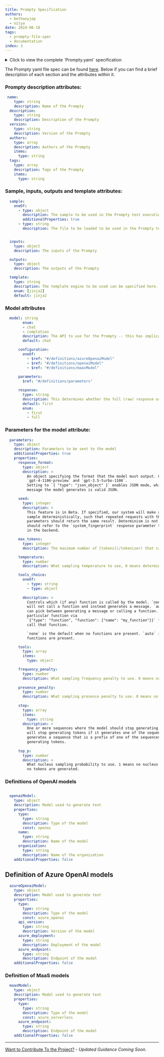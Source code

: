 ```yaml
---
title: Prompty Specification
authors:
  - bethanyjep
  - nitya
date: 2024-06-10
tags:
  - prompty-file-spec
  - documentation
index: 3
---
```


<details>
<summary> Click to view the complete `Prompty.yaml` specification </summary>

```yaml
# This schema represents the specification file for the prompty
# _frontmatter_, not the content section.

$schema: http://json-schema.org/draft-07/schema#  
$id: http://azureml/sdk-2-0/Prompty.yaml  
title: Prompty front matter schema specification  
description: A specification that describes how to provision a new prompty using definition frontmatter.

type: object 
properties:
  $schema:
    type: string
  # metadata section
  model:
    type: object
    additionalProperties: false
    properties:
      api:
        type: string
        enum: 
        - chat
        - completion
        description: The API to use for the prompty -- this has implications on how the template is processed and how the model is called.
        default: chat

      configuration:
        oneOf:
          - $ref: "#/definitions/azureOpenaiModel"
          - $ref: "#/definitions/openaiModel"
          - $ref: "#/definitions/maasModel"
  
      parameters:
        $ref: "#/definitions/parameters"

      response: 
        type: string
        description: This determines whether the full (raw) response or just the first response in the choice array is returned.
        default: first 
        enum:
          - first
          - full


  name:
    type: string
    description: Name of the prompty
  description:
    type: string
    description: Description of the prompty
  version:
    type: string
    description: Version of the prompty
  authors:
    type: array
    description: Authors of the prompty
    items:
      type: string
  tags:
    type: array
    description: Tags of the prompty
    items:
      type: string

  # not yet supported -- might add later
  # base:
  #   type: string
  #   description: The base prompty to use as a starting point

  sample: 
    oneOf:
      - type: object
        description: The sample to be used in the prompty test execution
        additionalProperties: true
      - type: string
        description: The file to be loaded to be used in the prompty test execution

  # the user can provide a single sample in a file or specify the data inline
  # sample:
  #   messages: 
  #     - role: user
  #       content: where is the nearest coffee shop?
  #     - role: system
  #       content: I'm sorry, I don't know that. Would you like me to look it up for you?
  # or point to a file
  # sample: sample.json
  # also the user can specify the data on the command line
  # pf flow test --flow p.prompty --input my_sample.json
  # if the user runs this command, the sample from the prompty will be used
  # pf flow test --flow p.prompty   
    
  inputs:
    type: object
    description: The inputs to the prompty

  outputs:
    type: object
    description: The outputs of the prompty

  # currently not supported -- might not be needed
  # init_signature:
  #   type: object
  #   description: The signature of the init function

  template:
    type: string
    description: The template engine to be used can be specified here. This is optional.
    enum: [jinja2]
    default: jinja2



additionalProperties: false

definitions:
  # vanilla openai models
  openaiModel:
    type: object
    description: Model used to generate text
    properties:
      type:
        type: string
        description: Type of the model
        const: openai
      name:
        type: string
        description: Name of the model
      organization:
        type: string
        description: Name of the organization
    additionalProperties: false

  # azure openai models
  azureOpenaiModel:
    type: object
    description: Model used to generate text
    properties:
      type:
        type: string
        description: Type of the model
        const: azure_openai
      api_version:
        type: string
        description: Version of the model
      azure_deployment:
        type: string
        description: Deployment of the model
      azure_endpoint:
        type: string
        description: Endpoint of the model
    additionalProperties: false

  # for maas models
  maasModel:
    type: object
    description: Model used to generate text
    properties:
      type:
        type: string
        description: Type of the model
        const: azure_serverless
      azure_endpoint:
        type: string
        description: Endpoint of the model
    additionalProperties: false

  # parameters for the model -- for now these are not per model but the same for all models
  parameters:
    type: object
    description: Parameters to be sent to the model 
    additionalProperties: true
    properties: 
      response_format: 
        type: object
        description: >
          An object specifying the format that the model must output. Compatible with
          `gpt-4-1106-preview` and `gpt-3.5-turbo-1106`.
          Setting to `{ "type": "json_object" }` enables JSON mode, which guarantees the
          message the model generates is valid JSON.

      seed:
        type: integer
        description: > 
          This feature is in Beta. If specified, our system will make a best effort to
          sample deterministically, such that repeated requests with the same `seed` and
          parameters should return the same result. Determinism is not guaranteed, and you
          should refer to the `system_fingerprint` response parameter to monitor changes
          in the backend.

      max_tokens:
        type: integer
        description: The maximum number of [tokens](/tokenizer) that can be generated in the chat completion.

      temperature:
        type: number
        description: What sampling temperature to use, 0 means deterministic.

      tools_choice:
        oneOf:
          - type: string
          - type: object
        
        description: > 
          Controls which (if any) function is called by the model. `none` means the model
          will not call a function and instead generates a message. `auto` means the model
          can pick between generating a message or calling a function. Specifying a
          particular function via
          `{"type": "function", "function": {"name": "my_function"}}` forces the model to
          call that function.

          `none` is the default when no functions are present. `auto` is the default if
          functions are present.

      tools:
        type: array
        items:
          type: object

      frequency_penalty:
        type: number
        description: What sampling frequency penalty to use. 0 means no penalty.
      
      presence_penalty:
        type: number
        description: What sampling presence penalty to use. 0 means no penalty.
      
      stop:
        type: array
        items:
          type: string
        description: > 
          One or more sequences where the model should stop generating tokens. The model
          will stop generating tokens if it generates one of the sequences. If the model
          generates a sequence that is a prefix of one of the sequences, it will continue
          generating tokens.
      
      top_p:
        type: number
        description: > 
          What nucleus sampling probability to use. 1 means no nucleus sampling. 0 means
          no tokens are generated.

```

</details>


The Prompty yaml file spec can be found [here](https://github.com/microsoft/prompty/blob/main/Prompty.yaml). Below if you can find a brief description of each section and the attributes within it.

### Prompty description attributes:
```yaml
 name:
    type: string
    description: Name of the Prompty
  description:
    type: string
    description: Description of the Prompty
  version:
    type: string
    description: Version of the Prompty
  authors:
    type: array
    description: Authors of the Prompty
    items:
      type: string
  tags:
    type: array
    description: Tags of the Prompty
    items:
      type: string
```
### Sample, inputs, outputs and template attributes:
```yaml
  sample: 
    oneOf:
      - type: object
        description: The sample to be used in the Prompty test execution
        additionalProperties: true
      - type: string
        description: The file to be loaded to be used in the Prompty test execution


  inputs:
    type: object
    description: The inputs of the Prompty

  outputs:
    type: object
    description: The outputs of the Prompty

  template:
    type: string
    description: The template engine to be used can be specified here. This is optional.
    enum: [jinja2]
    default: jinja2

```
### Model attributes

```yaml
  model: string
        enum: 
        - chat
        - completion
        description: The API to use for the Prompty -- this has implications on how the template is processed and how the model is called.
        default: chat

      configuration:
        oneOf:
          - $ref: "#/definitions/azureOpenaiModel"
          - $ref: "#/definitions/openaiModel"
          - $ref: "#/definitions/maasModel"
  
      parameters:
        $ref: "#/definitions/parameters"

      response: 
        type: string
        description: This determines whether the full (raw) response or just the first response in the choice array is returned.
        default: first 
        enum:
          - first
          - full

```
###  Parameters for the model attribute:
```yaml
  parameters:
    type: object
    description: Parameters to be sent to the model 
    additionalProperties: true
    properties: 
      response_format: 
        type: object
        description: >
          An object specifying the format that the model must output. Compatible with
          `gpt-4-1106-preview` and `gpt-3.5-turbo-1106`.
          Setting to `{ "type": "json_object" }` enables JSON mode, which guarantees the
          message the model generates is valid JSON.

      seed:
        type: integer
        description: > 
          This feature is in Beta. If specified, our system will make a best effort to
          sample deterministically, such that repeated requests with the same `seed` and
          parameters should return the same result. Determinism is not guaranteed, and you
          should refer to the `system_fingerprint` response parameter to monitor changes
          in the backend.

      max_tokens:
        type: integer
        description: The maximum number of [tokens](/tokenizer) that can be generated in the chat completion.

      temperature:
        type: number
        description: What sampling temperature to use, 0 means deterministic.

      tools_choice:
        oneOf:
          - type: string
          - type: object
        
        description: > 
          Controls which (if any) function is called by the model. `none` means the model
          will not call a function and instead generates a message. `auto` means the model
          can pick between generating a message or calling a function. Specifying a
          particular function via
          `{"type": "function", "function": {"name": "my_function"}}` forces the model to
          call that function.

          `none` is the default when no functions are present. `auto` is the default if
          functions are present.

      tools:
        type: array
        items:
          type: object

      frequency_penalty:
        type: number
        description: What sampling frequency penalty to use. 0 means no penalty.
      
      presence_penalty:
        type: number
        description: What sampling presence penalty to use. 0 means no penalty.
      
      stop:
        type: array
        items:
          type: string
        description: > 
          One or more sequences where the model should stop generating tokens. The model
          will stop generating tokens if it generates one of the sequences. If the model
          generates a sequence that is a prefix of one of the sequences, it will continue
          generating tokens.
      
      top_p:
        type: number
        description: > 
          What nucleus sampling probability to use. 1 means no nucleus sampling. 0 means
          no tokens are generated.
```
### Definitions of OpenAI models

```yaml

  openaiModel:
    type: object
    description: Model used to generate text
    properties:
      type:
        type: string
        description: Type of the model
        const: openai
      name:
        type: string
        description: Name of the model
      organization:
        type: string
        description: Name of the organization
    additionalProperties: false
```

## Definition of Azure OpenAI models

```yaml
  azureOpenaiModel:
    type: object
    description: Model used to generate text
    properties:
      type:
        type: string
        description: Type of the model
        const: azure_openai
      api_version:
        type: string
        description: Version of the model
      azure_deployment:
        type: string
        description: Deployment of the model
      azure_endpoint:
        type: string
        description: Endpoint of the model
    additionalProperties: false
```
### Definition of MaaS models

```yaml
  maasModel:
    type: object
    description: Model used to generate text
    properties:
      type:
        type: string
        description: Type of the model
        const: azure_serverless
      azure_endpoint:
        type: string
        description: Endpoint of the model
    additionalProperties: false
```

---
[Want to Contribute To the Project?](/docs/contributing/) - _Updated Guidance Coming Soon_.
